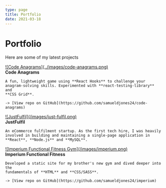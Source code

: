 ```yaml
---
type: page
title: Portfolio
date: 2021-03-18
---
```


# Portfolio

Here are some of my latest projects

<div className="grid-container">
  <div className="grid-item">
    <div className="grid-image">
      <a
        href="https://code-anagrams.netlify.app"
        target="_blank"
        rel="noopener noreferrer"
      >
        ![Code Anagrams](../images/code-anagrams.png)
      </a>
    </div>
    <strong>Code Anagrams</strong>
    
    A fun, lightweight game using **React Hooks** to challenge your
    anagram-solving skills. Experimented with **react-testing-library** and
    **CSS Grid**.
    
    -> [View repo on GitHub](https://github.com/samueldjones24/code-anagrams)

  </div>
  <div className="grid-item">
    <div className="grid-image">
      <a
        href="https://www.justfulfil.com"
        target="_blank"
        rel="noopener noreferrer"
      >
        ![JustFulfil](/images/just-fulfil.png)
      </a>
    </div>
    <strong>JustFulfil</strong>
   
    An eCommerce fulfilment startup. As the first tech hire, I was heavily
    involved in building and maintaining a single-page application in
    **React**, **Node.js** and **MySQL**.

  </div>
  <div className="grid-item">
    <div className="grid-image">
      <a
        href="https://imperiumfunctionalfitness.co.uk"
        target="_blank"
        rel="noopener noreferrer"
      >
        ![Imperium Functional Fitness Gym](/images/imperium.png)
      </a>
    </div>
    <strong>Imperium Functional Fitness</strong>

    Developed a static site for my brother's new gym and dived deeper into the
    fundamentals of **HTML** and **CSS/SASS**.

    -> [View repo on GitHub](https://github.com/samueldjones24/imperium)

  </div>
</div>
